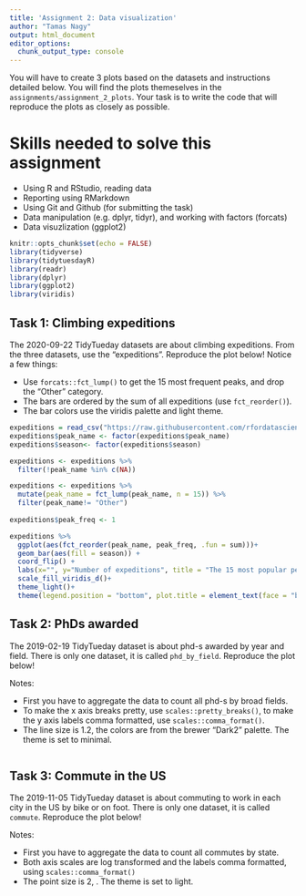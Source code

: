 ```yaml
---
title: 'Assignment 2: Data visualization'
author: "Tamas Nagy"
output: html_document
editor_options: 
  chunk_output_type: console
---
```


You will have to create 3 plots based on the datasets and instructions detailed below. You will find the plots themeselves in the `assignments/assignment_2_plots`. Your task is to write the code that will reproduce the plots as closely as possible.

# Skills needed to solve this assignment

-   Using R and RStudio, reading data
-   Reporting using RMarkdown
-   Using Git and Github (for submitting the task)
-   Data manipulation (e.g. dplyr, tidyr), and working with factors (forcats)
-   Data visuzlization (ggplot2)

```r
knitr::opts_chunk$set(echo = FALSE)
library(tidyverse)
library(tidytuesdayR)
library(readr)
library(dplyr)
library(ggplot2)
library(viridis)
```

## Task 1: Climbing expeditions

The 2020-09-22 TidyTueday datasets are about climbing expeditions. From the three datasets, use the "expeditions". Reproduce the plot below! Notice a few things:

-   Use `forcats::fct_lump()` to get the 15 most frequent peaks, and drop the "Other" category.
-   The bars are ordered by the sum of all expeditions (use `fct_reorder()`).
-   The bar colors use the viridis palette and light theme.

```r
expeditions = read_csv("https://raw.githubusercontent.com/rfordatascience/tidytuesday/master/data/2020/2020-09-22/expeditions.csv")
expeditions$peak_name <- factor(expeditions$peak_name)
expeditions$season<- factor(expeditions$season)
```

```r
expeditions <- expeditions %>% 
  filter(!peak_name %in% c(NA))

expeditions <- expeditions %>%
  mutate(peak_name = fct_lump(peak_name, n = 15)) %>%
  filter(peak_name!= "Other")
  
expeditions$peak_freq <- 1

expeditions %>%
  ggplot(aes(fct_reorder(peak_name, peak_freq, .fun = sum)))+ 
  geom_bar(aes(fill = season)) + 
  coord_flip() +
  labs(x="", y="Number of expeditions", title = "The 15 most popular peaks stacked by season of expedition") +
  scale_fill_viridis_d()+
  theme_light()+
  theme(legend.position = "bottom", plot.title = element_text(face = "bold")) 
```

## Task 2: PhDs awarded

The 2019-02-19 TidyTueday dataset is about phd-s awarded by year and field. There is only one dataset, it is called `phd_by_field`. Reproduce the plot below!

Notes:

-   First you have to aggregate the data to count all phd-s by broad fields.
-   To make the x axis breaks pretty, use `scales::pretty_breaks()`, to make the y axis labels comma formatted, use `scales::comma_format()`.
-   The line size is 1.2, the colors are from the brewer "Dark2" palette. The theme is set to minimal.

```r

```

## Task 3: Commute in the US

The 2019-11-05 TidyTueday dataset is about commuting to work in each city in the US by bike or on foot. There is only one dataset, it is called `commute`. Reproduce the plot below!

Notes:

-   First you have to aggregate the data to count all commutes by state.
-   Both axis scales are log transformed and the labels comma formatted, using `scales::comma_format()`
-   The point size is 2, . The theme is set to light.

```r

```
